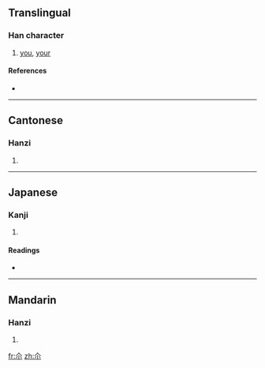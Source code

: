 {{also|爾}}
==Translingual==

===Han character===
{{Han char|rn=42|rad=小|as=02|sn=5|four=8090<sub>0</sub>|canj=人火 (OF), XX人火 (XXOF)}}

# [[you]], [[your]]

====References====
* {{Han ref|kx=0297.011|dkj=07477|dj=0591.010|hdz=10111.050|uh=5C12|ud=23570|bh=C974|bd=51572}}

----

==Cantonese==

===Hanzi===
{{yue-hanzi|jyut=|y=yi5}}

# {{defn|Cantonese}}

----

==Japanese==

===Kanji===
{{ja-kanji|grade=|rs=小02}}

# {{defn|Japanese}}

====Readings====
* {{ja-readings|on=[[じ]] (ji), [[に]] (ni)|kun=[[しかり]] (shikari), [[わける]] (wakeru), [[なんじ]] (nanji), [[ちかい]] (chikai)}}

----

==Mandarin==

===Hanzi===
{{cmn-hanzi|pin=[[cháng]] ([[chang2]]), [[ěr]] ([[er3]])|wg=ch'ang<sup>2</sup>, erh<sup>3</sup>}}

# {{defn|Mandarin}}

[[fr:尒]]
[[zh:尒]]